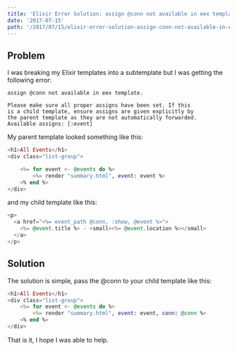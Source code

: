```yaml
---
title: 'Elixir Error Solution: assign @conn not available in eex template. Available assigns: []'
date: '2017-07-15'
path: '/2017/07/15/elixir-error-solution-assign-conn-not-available-in-eex-template-available-assigns'
---
```


## Problem

I was breaking my Elixir templates into a subtemplate but I was getting the following error:

```
assign @conn not available in eex template.

Please make sure all proper assigns have been set. If this
is a child template, ensure assigns are given explicitly by
the parent template as they are not automatically forwarded.
Available assigns: [:event]
```

My parent template looked something like this:

```elixir
<h1>All Events</h1>
<div class="list-group">

    <%= for event <- @events do %>
        <%= render "summary.html", event: event %>
    <% end %>
</div>
```

and my child template like this:

```elixir
<p>
  <a href="<%= event_path @conn, :show, @event %>">
    <%= @event.title %> - <small><%= @event.location %></small>
  </a>
</p>
```

## Solution

The solution is simple, pass the @conn to your child template like this:

```elixir
<h1>All Events</h1>
<div class="list-group">
    <%= for event <- @events do %>
        <%= render "summary.html", event: event, conn: @conn %>
    <% end %>
</div>
```

That is it, I hope I was able to help.
